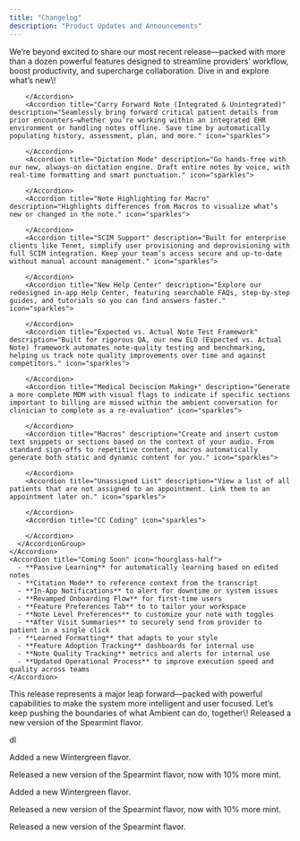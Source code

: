 ```yaml
---
title: "Changelog"
description: "Product Updates and Announcements"
---
```


<Update label="June 30th, 2025">
  We’re beyond excited to share our most recent release—packed with more than a dozen powerful features designed to streamline providers’ workflow, boost productivity, and supercharge collaboration. Dive in and explore what’s new\!

  <AccordionGroup>
    <Accordion title="New Added Features" icon="sparkles">
      <AccordionGroup>
        <Accordion title="AI Copilot" description="Meet your AI sidekick—Copilot can suggest differential diagnoses, flag potential coding issues, or draft patient instructions in seconds. Think of it as your digital clinical assistant." icon="sparkles">
          
        </Accordion>
        <Accordion title="Carry Forward Note (Integrated & Unintegrated)" description="Seamlessly bring forward critical patient details from prior encounters—whether you’re working within an integrated EHR environment or handling notes offline. Save time by automatically populating history, assessment, plan, and more." icon="sparkles">
          
        </Accordion>
        <Accordion title="Dictation Mode" description="Go hands-free with our new, always-on dictation engine. Draft entire notes by voice, with real-time formatting and smart punctuation." icon="sparkles">
          
        </Accordion>
        <Accordion title="Note Highlighting for Macro" description="Highlights differences from Macros to visualize what’s new or changed in the note." icon="sparkles">
          
        </Accordion>
        <Accordion title="SCIM Support" description="Built for enterprise clients like Tenet, simplify user provisioning and deprovisioning with full SCIM integration. Keep your team’s access secure and up-to-date without manual account management." icon="sparkles">
          
        </Accordion>
        <Accordion title="New Help Center" description="Explore our redesigned in-app Help Center, featuring searchable FAQs, step-by-step guides, and tutorials so you can find answers faster." icon="sparkles">
          
        </Accordion>
        <Accordion title="Expected vs. Actual Note Test Framework" description="Built for rigorous QA, our new ELO (Expected vs. Actual Note) framework automates note-quality testing and benchmarking, helping us track note quality improvements over time and against competitors." icon="sparkles">
          
        </Accordion>
        <Accordion title="Medical Deciscion Making+" description="Generate a more complete MDM with visual flags to indicate if specific sections important to billing are missed within the ambient conversation for clinician to complete as a re-evaluation" icon="sparkles">
          
        </Accordion>
        <Accordion title="Macros" description="Create and insert custom text snippets or sections based on the context of your audio. From standard sign-offs to repetitive content, macros automatically generate both static and dynamic content for you." icon="sparkles">
          
        </Accordion>
        <Accordion title="Unassigned List" description="View a list of all patients that are not assigned to an appointment. Link them to an appointment later on." icon="sparkles">
          
        </Accordion>
        <Accordion title="CC Coding" icon="sparkles">
          
        </Accordion>
      </AccordionGroup>
    </Accordion>
    <Accordion title="Coming Soon" icon="hourglass-half">
      - **Passive Learning** for automatically learning based on edited notes
      - **Citation Mode** to reference context from the transcript
      - **In-App Notifications** to alert for downtime or system issues
      - **Revamped Onboarding Flow** for first-time users
      - **Feature Preferences Tab** to to tailor your workspace
      - **Note Level Preferences** to customize your note with toggles
      - **After Visit Summaries** to securely send from provider to patient in a single click
      - **Learned Formatting** that adapts to your style
      - **Feature Adoption Tracking** dashboards for internal use
      - **Note Quality Tracking** metrics and alerts for internal use
      - **Updated Operational Process** to improve execution speed and quality across teams
    </Accordion>
  </AccordionGroup>
  This release represents a major leap forward—packed with powerful capabilities to make the system more intelligent and user focused. Let’s keep pushing the boundaries of what Ambient can do, together\!
</Update>

<Update label="July 14th, 2025" description="v0.0.09">
  Released a new version of the Spearmint flavor.

  dl
</Update>

<Update label="July 28th, 2025" description="v0.0.10">
  Added a new Wintergreen flavor.

  Released a new version of the Spearmint flavor, now with 10% more mint.
</Update>

<Update label="August 11th, 2025" description="v0.0.10">
  Added a new Wintergreen flavor.

  Released a new version of the Spearmint flavor, now with 10% more mint.
</Update>

<Update label="August 25th, 2025" description="v0.0.09">
  Released a new version of the Spearmint flavor.
</Update>